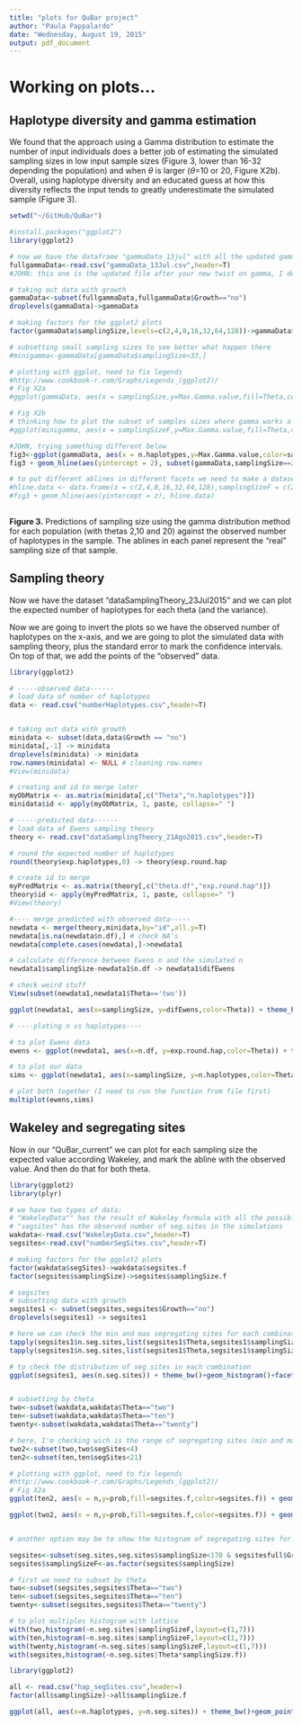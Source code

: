 ```yaml
---
title: "plots for QuBar project"
author: "Paula Pappalardo"
date: "Wednesday, August 19, 2015"
output: pdf_document
---
```


# Working on plots...

## Haplotype diversity and gamma estimation

We found that the approach using a Gamma distribution to estimate the number of input individuals does a better job of estimating the simulated sampling sizes in low input sample sizes (Figure 3, lower than 16-32 depending the population) and when $\theta$ is larger ($\theta$=10 or 20, Figure X2b). Overall, using haplotype diversity and an educated guess at how this diversity reflects the input tends to greatly underestimate the simulated sample (Figure 3). 

```r
setwd("~/GitHub/QuBar")

#install.packages("ggplot2")
library(ggplot2)

# now we have the dataframe "gammaData_13jul" with all the updated gamma values 
fullgammaData<-read.csv("gammaData_13Jul.csv",header=T) 
#JOHN: this one is the updated file after your new twist on gamma, I deleted the other one

# taking out data with growth
gammaData<-subset(fullgammaData,fullgammaData$Growth=="no")
droplevels(gammaData)->gammaData

# making factors for the ggplot2 plots
factor(gammaData$samplingSize,levels=c(2,4,8,16,32,64,128))->gammaData$samplingSizeF

# subsetting small sampling sizes to see better what happen there
#minigamma<-gammaData[gammaData$samplingSize<33,]

# plotting with ggplot, need to fix legends
#http://www.cookbook-r.com/Graphs/Legends_(ggplot2)/
# Fig X2a
#ggplot(gammaData, aes(x = samplingSize,y=Max.Gamma.value,fill=Theta,color=Theta)) + theme_bw()+geom_point()+geom_abline()+xlab("simulated sampling size") + ylab("predicted sampling size") 

# Fig X2b
# thinking how to plot the subset of samples sizes where gamma works a little bit better....
#ggplot(minigamma, aes(x = samplingSizeF,y=Max.Gamma.value,fill=Theta,color=Theta)) + theme_bw()+ geom_boxplot(aes(fill=Theta)) + ylim(0,20) + xlab("simulated sampling size") + ylab("predicted sampling size")

#JOHN, trying something different below
fig3<-ggplot(gammaData, aes(x = n.haplotypes,y=Max.Gamma.value,color=samplingSizeF,size=1)) + theme_bw()+geom_point()+facet_grid(Theta~samplingSizeF) 
fig3 + geom_hline(aes(yintercept = 2), subset(gammaData,samplingSize==2))+ geom_hline(aes(yintercept = 4), subset(gammaData,samplingSize==4))+ geom_hline(aes(yintercept = 8), subset(gammaData,samplingSize==8))+ geom_hline(aes(yintercept = 16), subset(gammaData,samplingSize==16))+ geom_hline(aes(yintercept = 32), subset(gammaData,samplingSize==32))+ geom_hline(aes(yintercept = 64), subset(gammaData,samplingSize==64))+ geom_hline(aes(yintercept = 128), subset(gammaData,samplingSize==128))+theme(panel.grid.major = element_blank())

# to put different ablines in different facets we need to make a dataset, and this would be efficient but the order is all messed up so I had to figure out a not so efficient but working way ;)
#hline.data <- data.frame(z = c(2,4,8,16,32,64,128),samplingSizeF = c(2,4,8,16,32,64,128))
#fig3 + geom_hline(aes(yintercept = z), hline.data)
                                                                                                                                                                                  
```

**Figure 3.** Predictions of sampling size using the gamma distribution method for each population (with thetas 2,10 and 20) against the observed number of haplotypes in the sample. The ablines in each panel represent the "real" sampling size of that sample.  

## Sampling theory
Now we have the dataset "dataSamplingTheory_23Jul2015" and we can plot the expected number of haplotypes for each theta (and the variance).

Now we are going to invert the plots so we have the observed number of haplotypes on the x-axis, and we are going to plot the simulated data with sampling theory, plus the standard error to mark the confidence intervals. On top of that, we add the points of the "observed" data.

```r
library(ggplot2)

# -----observed data------
# load data of number of haplotypes
data <- read.csv("numberHaplotypes.csv",header=T)


# taking out data with growth
minidata <- subset(data,data$Growth == "no")
minidata[,-1] -> minidata
droplevels(minidata) -> minidata
row.names(minidata) <- NULL # cleaning row.names
#View(minidata)

# creating and id to merge later
myObMatrix <- as.matrix(minidata[,c("Theta","n.haplotypes")])
minidata$id <- apply(myObMatrix, 1, paste, collapse=" ")

# -----predicted data------
# load data of Ewens sampling theory
theory <- read.csv("dataSamplingTheory_21Ago2015.csv",header=T)

# round the expected number of haplotypes
round(theory$exp.haplotypes,0) -> theory$exp.round.hap

# create id to merge
myPredMatrix <- as.matrix(theory[,c("theta.df","exp.round.hap")])
theory$id <- apply(myPredMatrix, 1, paste, collapse=" ")
#View(theory)

#---- merge predicted with observed data-----
newdata <- merge(theory,minidata,by="id",all.y=T)
newdata[is.na(newdata$n.df),] # check NA's
newdata[complete.cases(newdata),]->newdata1

# calculate difference between Ewens n and the simulated n
newdata1$samplingSize-newdata1$n.df -> newdata1$difEwens

# check weird stuff
View(subset(newdata1,newdata1$Theta=='two'))

ggplot(newdata1, aes(x=samplingSize, y=difEwens,color=Theta)) + theme_bw()+geom_point()+geom_point(position = "jitter")+geom_hline(yintercept=0)+facet_grid(Theta~.) 

# ----ploting n vs haplotypes----

# to plot Ewens data
ewens <- ggplot(newdata1, aes(x=n.df, y=exp.round.hap,color=Theta)) + theme_bw()+geom_point()+geom_point(position = "jitter")+facet_grid(Theta~.) 

# to plot our data
sims <- ggplot(newdata1, aes(x=samplingSize, y=n.haplotypes,color=Theta)) + theme_bw()+geom_point()+geom_point(position = "jitter")+facet_grid(Theta~.)

# plot both together (I need to run the function from file first)
multiplot(ewens,sims)
```

## Wakeley and segregating sites

Now in our "QuBar_current" we can plot for each sampling size the expected value according Wakeley, and mark the abline with the observed value. And then do that for both theta. 

```r
library(ggplot2)
library(plyr)

# we have two types of data:
# "WakeleyData"" has the result of Wakeley formula with all the possible vlues and distributions
# "segsites" has the observed number of seg.sites in the simulations
wakdata<-read.csv("WakeleyData.csv",header=T)
segsites<-read.csv("numberSegSites.csv",header=T)

# making factors for the ggplot2 plots
factor(wakdata$segSites)->wakdata$segsites.f
factor(segsites$samplingSize)->segsites$samplingSize.f

# segsites
# subsetting data with growth
segsites1 <- subset(segsites,segsites$Growth=="no")
droplevels(segsites1) -> segsites1

# here we can check the min and max segregating sites for each combination in our simulation data
tapply(segsites1$n.seg.sites,list(segsites1$Theta,segsites1$samplingSize),min)
tapply(segsites1$n.seg.sites,list(segsites1$Theta,segsites1$samplingSize),max)

# to check the distribution of seg sites in each combination
ggplot(segsites1, aes(n.seg.sites)) + theme_bw()+geom_histogram()+facet_wrap(Theta~samplingSize.f) +theme(panel.grid.major = element_blank())


# subsetting by theta
two<-subset(wakdata,wakdata$Theta=="two")
ten<-subset(wakdata,wakdata$Theta=="ten")
twenty<-subset(wakdata,wakdata$Theta=="twenty")

# here, I'm checking wich is the range of segregating sites (min and max) within each category, and then plotting the subset of Wakeley's curves that match that range
two2<-subset(two,two$segSites<4)
ten2<-subset(ten,ten$segSites<21)

# plotting with ggplot, need to fix legends
#http://www.cookbook-r.com/Graphs/Legends_(ggplot2)/
# Fig X2a
ggplot(ten2, aes(x = n,y=prob,fill=segsites.f,color=segsites.f)) + geom_point()+stat_smooth(method="loess")

ggplot(two2, aes(x = n,y=prob,fill=segsites.f,color=segsites.f)) + geom_point()+stat_smooth(method="loess")


# another option may be to show the histogram of segregating sites for the simulations

segsites<-subset(seg.sites,seg.sites$samplingSize<170 & segsitesfull$Growth=="no")
segsites$samplingSizeF<-as.factor(segsites$samplingSize)

# first we need to subset by theta
two<-subset(segsites,segsites$Theta=="two")
ten<-subset(segsites,segsites$Theta=="ten")
twenty<-subset(segsites,segsites$Theta=="twenty")

# to plot multiples histogram with lattice
with(two,histogram(~n.seg.sites|samplingSizeF,layout=c(1,7)))
with(ten,histogram(~n.seg.sites|samplingSizeF,layout=c(1,7)))
with(twenty,histogram(~n.seg.sites|samplingSizeF,layout=c(1,7)))
with(segsites,histogram(~n.seg.sites|Theta*samplingSize.f))
```

```r
library(ggplot2)

all <- read.csv("hap_segSites.csv",header=)
factor(all$samplingSize)->all$samplingSize.f

ggplot(all, aes(x=n.haplotypes, y=n.seg.sites)) + theme_bw()+geom_point()+geom_point(position = "jitter")+facet_grid(Theta~samplingSize.f) 

```

